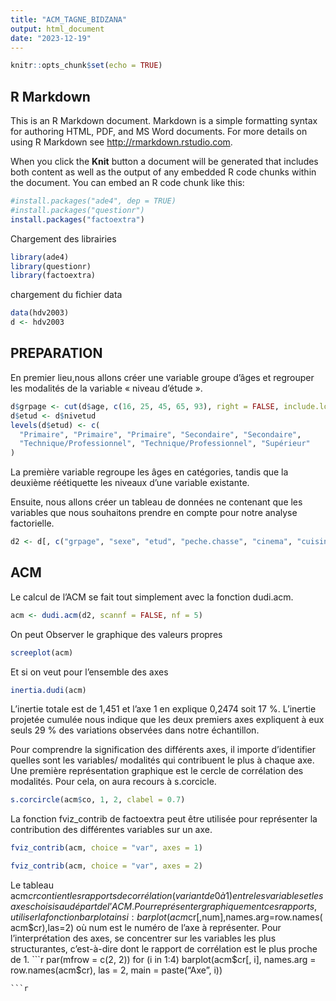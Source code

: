 ```yaml
---
title: "ACM_TAGNE_BIDZANA"
output: html_document
date: "2023-12-19"
---
```


```r
knitr::opts_chunk$set(echo = TRUE)
```

## R Markdown

This is an R Markdown document. Markdown is a simple formatting syntax for authoring HTML, PDF, and MS Word documents. For more details on using R Markdown see <http://rmarkdown.rstudio.com>.

When you click the **Knit** button a document will be generated that includes both content as well as the output of any embedded R code chunks within the document. You can embed an R code chunk like this:

```r
#install.packages("ade4", dep = TRUE)
#install.packages("questionr")
install.packages("factoextra")
```

Chargement des librairies

```r
library(ade4)
library(questionr)
library(factoextra)
```

chargement du fichier data

```r
data(hdv2003)
d <- hdv2003
```

## PREPARATION
En premier lieu,nous allons créer une variable groupe d'âges et regrouper les modalités de la variable « niveau d'étude ».

```r
d$grpage <- cut(d$age, c(16, 25, 45, 65, 93), right = FALSE, include.lowest = TRUE)
d$etud <- d$nivetud
levels(d$etud) <- c(
  "Primaire", "Primaire", "Primaire", "Secondaire", "Secondaire",
  "Technique/Professionnel", "Technique/Professionnel", "Supérieur"
)
```

La première variable regroupe les âges en catégories, tandis que la deuxième réétiquette les niveaux d'une variable existante.

Ensuite, nous allons créer un tableau de données ne contenant que les variables que nous souhaitons prendre en compte pour notre analyse factorielle.

```r
d2 <- d[, c("grpage", "sexe", "etud", "peche.chasse", "cinema", "cuisine", "bricol", "sport", "lecture.bd")]
```

## ACM
Le calcul de l’ACM se fait tout simplement avec la fonction dudi.acm.
```r
acm <- dudi.acm(d2, scannf = FALSE, nf = 5)
```

On peut Observer le graphique des valeurs propres 
```r
screeplot(acm)
```

Et si on veut pour l'ensemble des axes
```r
inertia.dudi(acm)
```
L’inertie totale est de 1,451 et l’axe 1 en explique 0,2474 soit 17 %. L’inertie projetée cumulée nous indique que les deux premiers axes expliquent à eux seuls 29 % des variations observées dans notre échantillon.

Pour comprendre la signification des différents axes, il importe d’identifier quelles sont les variables/ modalités qui contribuent le plus à chaque axe. Une première représentation graphique est le cercle de corrélation des modalités. Pour cela, on aura recours à s.corcicle.

```r
s.corcircle(acm$co, 1, 2, clabel = 0.7)
```
La fonction fviz_contrib de factoextra peut être utilisée pour représenter la contribution des différentes variables sur un axe.

```r
fviz_contrib(acm, choice = "var", axes = 1)
```
```r

fviz_contrib(acm, choice = "var", axes = 2)
```

Le tableau acm$cr contient les rapports de corrélation (variant de 0 à 1) entre les variables et les axes choisis au départ de l’ACM. Pour représenter graphiquement ces rapports, utiliser la fonction barplot ainsi : barplot(acm$cr[,num],names.arg=row.names( acm$cr),las=2) où num est le numéro de l’axe à représenter. Pour l’interprétation des axes, se concentrer sur les variables les plus structurantes, c’est-à-dire dont le rapport de corrélation est le plus proche de 1.
```r
par(mfrow = c(2, 2))
for (i in 1:4) barplot(acm$cr[, i], names.arg = row.names(acm$cr), las = 2, main = paste("Axe", i))
```
```r

```

